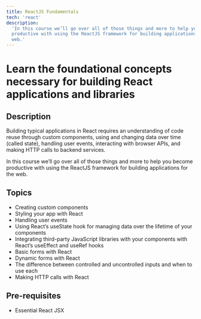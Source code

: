 ```yaml
---
title: ReactJS Fundamentals
tech: 'react'
description:
  'In this course we’ll go over all of those things and more to help you become
  productive with using the ReactJS framework for building applications for the
  web.'
---
```


# Learn the foundational concepts necessary for building React applications and libraries

## Description

Building typical applications in React requires an understanding of code reuse
through custom components, using and changing data over time (called state),
handling user events, interacting with browser APIs, and making HTTP calls to
backend services.

In this course we’ll go over all of those things and more to help you become
productive with using the ReactJS framework for building applications for the
web.

## Topics

- Creating custom components
- Styling your app with React
- Handling user events
- Using React’s useState hook for managing data over the lifetime of your
  components
- Integrating third-party JavaScript libraries with your components with React’s
  useEffect and useRef hooks
- Basic forms with React
- Dynamic forms with React
- The difference between controlled and uncontrolled inputs and when to use each
- Making HTTP calls with React

## Pre-requisites

- Essential React JSX

